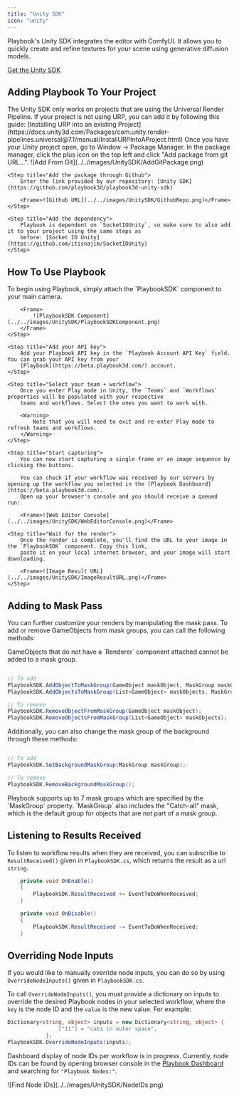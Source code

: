 ```yaml
---
title: "Unity SDK"
icon: "unity"
---
```


Playbook's Unity SDK integrates the editor with ComfyUI. It allows you to quickly create and refine textures for your
scene using generative diffusion models.

[Get the Unity SDK](https://github.com/playbook3d/playbook3d-unity-sdk)

## Adding Playbook To Your Project

<Warning>
  The Unity SDK only works on projects that are using the Universal Render
  Pipeline. If your project is not using URP, you can add it by following this
  guide: [Installing URP into an existing
  Project](https://docs.unity3d.com/Packages/com.unity.render-pipelines.universal@7.1/manual/InstallURPIntoAProject.html)
</Warning>

<Steps>
    <Step title="Open up the Package Manager">
        Once you have your Unity project open, go to Window -> Package Manager. In the package manager, click the plus 
        icon on the top left and click "Add package from git URL...".
        <Frame>![Add From Git](../../images/UnitySDK/AddGitPackage.png)</Frame>
    </Step>

    <Step title="Add the package through Github">
        Enter the link provided by our repository: [Unity SDK](https://github.com/playbook3d/playbook3d-unity-sdk)

        <Frame>![Github URL](../../images/UnitySDK/GithubRepo.png)</Frame>
    </Step>

    <Step title="Add the dependency">
        Playbook is dependent on `SocketIOUnity`, so make sure to also add it to your project using the same steps as
        before: [Socket IO Unity](https://github.com/itisnajim/SocketIOUnity)
    </Step>

</Steps>

## How To Use Playbook

<Steps>
    <Step title="Attach the PlaybookSDK component">
        To begin using Playbook, simply attach the `PlaybookSDK` component to your main camera.

        <Frame>
            ![PlaybookSDK Component](../../images/UnitySDK/PlaybookSDKComponent.png)
        </Frame>
    </Step>

    <Step title="Add your API key">
        Add your Playbook API key in the `Playbook Account API Key` field. You can grab your API key from your
        [Playbook](https://beta.playbook3d.com/) account.
    </Step>

    <Step title="Select your team + workflow">
        Once you enter Play mode in Unity, the `Teams` and `Workflows` properties will be populated with your respective
        teams and workflows. Select the ones you want to work with.

        <Warning>
            Note that you will need to exit and re-enter Play mode to refresh teams and workflows.
        </Warning>
    </Step>

    <Step title="Start capturing">
        You can now start capturing a single frame or an image sequence by clicking the buttons.

        You can check if your workflow was received by our servers by opening up the workflow you selected in the [Playbook Dashboard](https://beta.playbook3d.com).
        Open up your browser's console and you should receive a queued run:

        <Frame>![Web Editor Console](../../images/UnitySDK/WebEditorConsole.png)</Frame>

</Step>

    <Step title="Wait for the render">
        Once the render is complete, you'll find the URL to your image in the `PlaybookSDK` component. Copy this link,
        paste it on your local internet browser, and your image will start downloading.

        <Frame>![Image Result URL](../../images/UnitySDK/ImageResultURL.png)</Frame>
    </Step>

</Steps>

## Adding to Mask Pass

You can further customize your renders by manipulating the mask pass.
To add or remove GameObjects from mask groups, you can call the following methods:

<Warning>
  GameObjects that do not have a `Renderer` component attached cannot be added
  to a mask group.
</Warning>

```cs

// To add
PlaybookSDK.AddObjectToMaskGroup(GameObject maskObject, MaskGroup maskGroup);
PlaybookSDK.AddObjectsToMaskGroup(List<GameObject> maskObjects, MaskGroup maskGroup);

// To remove
PlaybookSDK.RemoveObjectFromMaskGroup(GameObject maskObject);
PlaybookSDK.RemoveObjectsFromMaskGroup(List<GameObject> maskObjects);

```

Additionally, you can also change the mask group of the background through these methods:

```cs

// To add
PlaybookSDK.SetBackgroundMaskGroup(MaskGroup maskGroup);

// To remove
PlaybookSDK.RemoveBackgroundMaskGroup();

```

<Note>
  Playbook supports up to 7 mask groups which are specified by the `MaskGroup`
  property. `MaskGroup` also includes the "Catch-all" mask, which is the default
  group for objects that are not part of a mask group.
</Note>

## Listening to Results Received

To listen to workflow results when they are received, you can subscribe to `ResultReceived()` given in `PlaybookSDK.cs`, which returns the result as a url `string`.

```cs
    private void OnEnable()
    {
        PlaybookSDK.ResultReceived += EventToDoWhenReceived;
    }

    private void OnDisable()
    {
        PlaybookSDK.ResultReceived -= EventToDoWhenReceived;
    }
```

## Overriding Node Inputs

If you would like to manually override node inputs, you can do so by using `OverrideNodeInputs()`
given in `PlaybookSDK.cs`.

To call `OverrideNodeInputs()`, you must provide a dictionary on inputs to override the desired Playbook nodes in your selected workflow, where the `key` is the node ID and the `value` is the new value. For example:

```cs
Dictionary<string, object> inputs = new Dictionary<string, object> {
                ["11"] = "cats in outer space",
            };
PlaybookSDK.OverrideNodeInputs(inputs);
```

Dashboard display of node IDs per workflow is in progress. Currently, node IDs can be found by opening browser console in the [Playbook Dashboard](https://beta.playbook3d.com) and searching for `"Playbook Nodes:"`.

<Frame> ![Find Node IDs](../../images/UnitySDK/NodeIDs.png)</Frame>